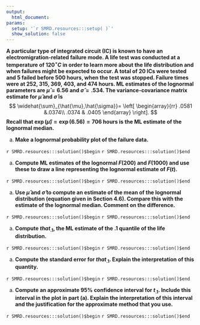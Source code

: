 ```yaml
---
output:
  html_document:
params:
  setup: '`r SMRD.resources:::setup( )`'
  show_solution: false
---
```


__A particular type of integrated circuit (IC) is known to have an electromigration-related failure mode. A life test was conducted at a temperature of $120^{\circ}C$ in order to learn more about the life distribution and when failures might be expected to occur. A total of 20 ICs were tested and 5 failed before 500 hours, when the test was stopped. Failure times were at 252, 315, 369, 403, and 474 hours. ML estimates of the lognormal parameters are $\hat{\mu}=6.56$ and $\hat{\sigma}=.534$. The variance-covariance matrix estimate for $\hat{\mu}$ and $\hat{\sigma}$ is__
$$
 \widehat{\sum}_{\hat{\mu},\hat{\sigma}}= \left[  \begin{array}{rr} .0581 &.0374\\ .0374 & .0405 \end{array} \right]. 
$$ 
__Recall that $\exp(\hat{\mu})=\exp(6.56)=706$ hours is the ML estimate of the lognormal median.__

a. __Make a lognormal probability plot of the failure data.__

`r SMRD.resources:::solution()$begin`
`r SMRD.resources:::solution()$end`

a. __Compute ML estimates of the lognormal $F(200)$ and $F(1000)$ and use these to draw a line representing the lognormal estimate of $F(t)$.__

`r SMRD.resources:::solution()$begin`
`r SMRD.resources:::solution()$end`

a. __Use $\hat{\mu}$ and $\hat{\sigma}$ to compute an estimate of the mean of the lognormal distribution (equation given in Section 4.6).  Compare this with the estimate of the lognormal median. Comment on the difference.__

`r SMRD.resources:::solution()$begin`
`r SMRD.resources:::solution()$end`

a. __Compute $that_{.1}$, the ML estimate of  the .1 quantile of the life distribution.__

`r SMRD.resources:::solution()$begin`
`r SMRD.resources:::solution()$end`

a. __Compute the standard error for $that_{.1}$. Explain the interpretation of this quantity.__

`r SMRD.resources:::solution()$begin`
`r SMRD.resources:::solution()$end`

a. __Compute an approximate $95\%$ confidence interval for $t_{.1}$.   Include this interval in the plot in part (a). Explain the interpretation of this interval and the justification for the approximate method that you use.__

`r SMRD.resources:::solution()$begin`
`r SMRD.resources:::solution()$end`

